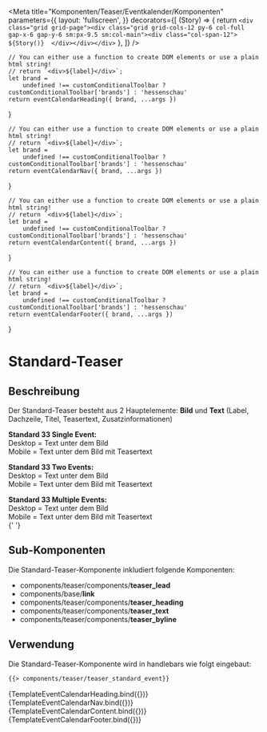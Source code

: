 
<Meta
    title="Komponenten/Teaser/Eventkalender/Komponenten"
    parameters={{
        layout: 'fullscreen',
    }}
    decorators={[
        (Story) => {
            return `<div class="grid grid-page"><div class="grid grid-cols-12 py-6 col-full gap-x-6 gap-y-6 sm:px-9.5 sm:col-main"><div class="col-span-12">
                ${Story()} 
                </div></div></div>`
        },
    ]}
/>

    // You can either use a function to create DOM elements or use a plain html string!
    // return `<div>${label}</div>`;
    let brand =
        undefined !== customConditionalToolbar ? customConditionalToolbar['brands'] : 'hessenschau'
    return eventCalendarHeading({ brand, ...args })
}

    // You can either use a function to create DOM elements or use a plain html string!
    // return `<div>${label}</div>`;
    let brand =
        undefined !== customConditionalToolbar ? customConditionalToolbar['brands'] : 'hessenschau'
    return eventCalendarNav({ brand, ...args })
}

    // You can either use a function to create DOM elements or use a plain html string!
    // return `<div>${label}</div>`;
    let brand =
        undefined !== customConditionalToolbar ? customConditionalToolbar['brands'] : 'hessenschau'
    return eventCalendarContent({ brand, ...args })
}

    // You can either use a function to create DOM elements or use a plain html string!
    // return `<div>${label}</div>`;
    let brand =
        undefined !== customConditionalToolbar ? customConditionalToolbar['brands'] : 'hessenschau'
    return eventCalendarFooter({ brand, ...args })
}

# Standard-Teaser

## Beschreibung

Der Standard-Teaser besteht aus 2 Hauptelemente: <b>Bild</b> und <b>Text</b> (Label, Dachzeile, Titel, Teasertext, Zusatzinformationen)

<b>Standard 33 Single Event:</b> <br />
Desktop = Text unter dem Bild <br />
Mobile = Text unter dem Bild mit Teasertext <br />

<b>Standard 33 Two Events:</b> <br />
Desktop = Text unter dem Bild <br />
Mobile = Text unter dem Bild mit Teasertext <br />

<b>Standard 33 Multiple Events:</b> <br />
Desktop = Text unter dem Bild <br />
Mobile = Text unter dem Bild mit Teasertext <br />{' '}

## Sub-Komponenten

Die Standard-Teaser-Komponente inkludiert folgende Komponenten:

<ul>
    <li>
        components/teaser/components/<b>teaser_lead</b>
    </li>
    <li>
        components/base/<b>link</b>
    </li>
    <li>
        components/teaser/components/<b>teaser_heading</b>
    </li>
    <li>
        components/teaser/components/<b>teaser_text</b>
    </li>
    <li>
        components/teaser/components/<b>teaser_byline</b>
    </li>
</ul>

## Verwendung

Die Standard-Teaser-Komponente wird in handlebars wie folgt eingebaut:

```html
{{> components/teaser/teaser_standard_event}}
```

<Preview withToolbar>
    <Story
        name="Heading"
        argTypes={{
            title: {
                description: 'Überschrift',
                table: {
                    defaultValue: {
                        summary: 'Eventkalender',
                    },
                },
            },
        }}
        args={{ title: 'Eventkalender' }}
    >
        {TemplateEventCalendarHeading.bind({})}
    </Story>
    <Story
        name="Navigation"
        args={teaserEventCalendar100Serif.logicItem.includeModel.eventCalendar.months}
    >
        {TemplateEventCalendarNav.bind({})}
    </Story>
    <Story
        name="Inhalt"
        argTypes={{
            statusDescriptionForLabelShort: {
                control: {
                    type: 'select',
                    labels: {
                        event_status_cancelled: 'Abgesagt!',
                        event_status_rescheduled: 'Verschoben!',
                        event_status_moved_online_short: 'Als Livestream',
                        event_status_gets_update: 'Wird aktualisiert!',
                    },
                    options: [
                        'event_status_cancelled',
                        'event_status_rescheduled',
                        'event_status_moved_online_short',
                        'event_status_gets_update',
                    ],
                },
                description: 'Status des Events',
                table: {
                    defaultValue: {
                        summary: 'event_status_cancelled',
                    },
                },
            },
        }}
        args={{ ...eventCalendarEventTeaserData, _withConcertInfo: false, _showTeaser: true }}
    >
        {TemplateEventCalendarContent.bind({})}
    </Story>
    <Story name="Footer" args={eventCalendarFooterData}>
        {TemplateEventCalendarFooter.bind({})}
    </Story>
</Preview>
